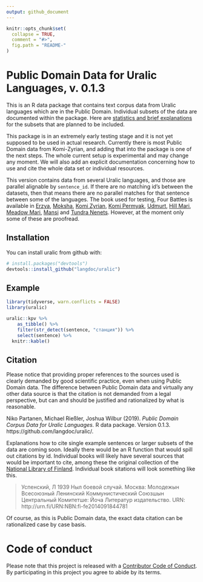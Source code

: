 ```yaml
---
output: github_document
---
```


```r
knitr::opts_chunk$set(
  collapse = TRUE,
  comment = "#>",
  fig.path = "README-"
)
```

# Public Domain Data for Uralic Languages, v. 0.1.3

This is an R data package that contains text corpus data from Uralic languages which are in the Public Domain. Individual subsets of the data are documented within the package. Here are [statistics and brief explanations](https://github.com/langdoc/uralic/blob/master/STATISTICS.md) for the subsets that are planned to be included. 

This package is in an extremely early testing stage and it is not yet supposed to be used in actual research. Currently there is most Public Domain data from Komi-Zyrian, and adding that into the package is one of the next steps. The whole current setup is experimental and may change any moment. We will also add an explicit documentation concerning how to use and cite the whole data set or individual resources.

This version contains data from several Uralic languages, and those are parallel alignable by `sentence_id`. If there are no matching id's between the datasets, then that means there are no parallel matches for that sentence between some of the languages. The book used for testing, Four Battles is available in [Erzya](http://urn.fi/URN:NBN:fi-fe2014082633380), [Moksha](http://urn.fi/URN:NBN:fi-fe2014090944573), [Komi Zyrian](http://urn.fi/URN:NBN:fi-fe2014102045428), [Komi Permyak](http://urn.fi/URN:NBN:fi-fe2014101045137), [Udmurt](http://urn.fi/URN:NBN:fi-fe2014092444879), [Hill Mari](http://urn.fi/URN:NBN:fi-fe2014100345029), [Meadow Mari](http://urn.fi/URN:NBN:fi-fe2014091844781), [Mansi](http://urn.fi/URN:NBN:fi-fe2014090133491) and [Tundra Nenets](http://urn.fi/URN:NBN:fi-fe2014061829330). However, at the moment only some of these are proofread.

## Installation

You can install uralic from github with:

```r
# install.packages("devtools")
devtools::install_github("langdoc/uralic")
```

## Example

```r
library(tidyverse, warn.conflicts = FALSE)
library(uralic)

uralic::kpv %>% 
    as_tibble() %>%
    filter(str_detect(sentence, "станция")) %>% 
    select(sentence) %>%
  knitr::kable()

```


## Citation

Please notice that providing proper references to the sources used is clearly demanded by good scientific practice, even when using Public Domain data. The difference between Public Domain data and virtually any other data source is that the citation is not demanded from a legal perspective, but can and should be justified and rationalized by what is reasonable.

Niko Partanen, Michael Rießler, Joshua Wilbur (2019). *Public Domain Corpus Data for Uralic Languages.* R data package. Version 0.1.3. https://github.com/langdoc/uralic/.

Explanations how to cite single example sentences or larger subsets of the data are coming soon. Ideally there would be an R function that would spill out citations by id. Individual books will likely have several sources that would be important to cite, among these the original collection of the [National Library of Finland](https://fennougrica.kansalliskirjasto.fi/). Individual book sitations will look something like this.

> Успенский, Л 1939 Ныл боевой случай. Москва: Молодежын Всесоюзный Ленинский Коммунистический Союзшын Центральный Комитетше: Йоча Литератур издательство. URN: http://urn.fi/URN:NBN:fi-fe2014091844781

Of course, as this is Public Domain data, the exact data citation can be rationalized case by case basis.

# Code of conduct

Please note that this project is released with a [Contributor Code of Conduct](CONDUCT.md). By participating in this project you agree to abide by its terms.
